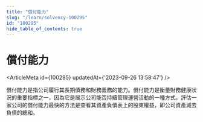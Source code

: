 ```yaml
---
title: "償付能力"
slug: "/learn/solvency-100295"
id: "100295"
hide_table_of_contents: true
---
```



# 償付能力

<ArticleMeta id={100295} updatedAt={'2023-09-26 13:58:47'} />
<div className='border-solid border-b border-t-0 my-4 border-[var(--ifm-color-gray-300)]' />

償付能力是指公司履行其長期債務和財務義務的能力。償付能力是衡量財務健康狀況的重要指標之一，因為它是展示公司能否持續管理運營活動的一種方式。評估一家公司的償付能力最快的方法是查看其資產負債表上的股東權益，即公司資產減去負債的總和。
